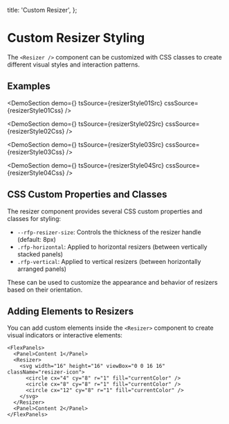 
  title: 'Custom Resizer',
};

# Custom Resizer Styling

The `<Resizer />` component can be customized with CSS classes to create different visual styles and interaction patterns.

## Examples

<DemoSection
  demo={<ResizerStyle01 />}
  tsSource={resizerStyle01Src}
  cssSource={resizerStyle01Css}
/>

<DemoSection
  demo={<ResizerStyle02 />}
  tsSource={resizerStyle02Src}
  cssSource={resizerStyle02Css}
/>

<DemoSection
  demo={<ResizerStyle03 />}
  tsSource={resizerStyle03Src}
  cssSource={resizerStyle03Css}
/>

<DemoSection
  demo={<ResizerStyle04 />}
  tsSource={resizerStyle04Src}
  cssSource={resizerStyle04Css}
/>

## CSS Custom Properties and Classes

The resizer component provides several CSS custom properties and classes for styling:

- `--rfp-resizer-size`: Controls the thickness of the resizer handle (default: 8px)
- `.rfp-horizontal`: Applied to horizontal resizers (between vertically stacked panels)
- `.rfp-vertical`: Applied to vertical resizers (between horizontally arranged panels)

These can be used to customize the appearance and behavior of resizers based on their orientation.

## Adding Elements to Resizers

You can add custom elements inside the `<Resizer>` component to create visual indicators or interactive elements:

```tsx
<FlexPanels>
  <Panel>Content 1</Panel>
  <Resizer>
    <svg width="16" height="16" viewBox="0 0 16 16" className="resizer-icon">
      <circle cx="4" cy="8" r="1" fill="currentColor" />
      <circle cx="8" cy="8" r="1" fill="currentColor" />
      <circle cx="12" cy="8" r="1" fill="currentColor" />
    </svg>
  </Resizer>
  <Panel>Content 2</Panel>
</FlexPanels>
```
